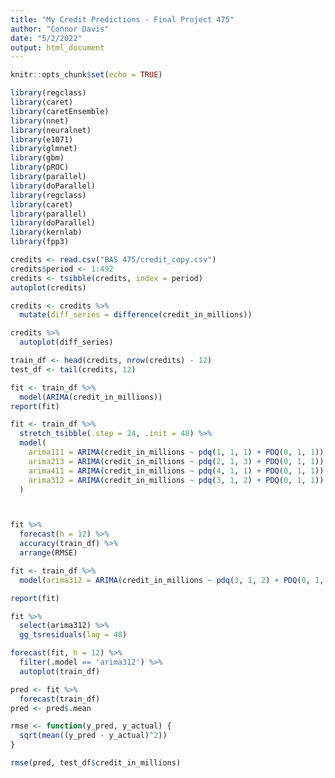 ```yaml
---
title: "My Credit Predictions - Final Project 475"
author: "Connor Davis"
date: "5/2/2022"
output: html_document
---
```


```r
knitr::opts_chunk$set(echo = TRUE)
```

```r
library(regclass)
library(caret)
library(caretEnsemble)
library(nnet)
library(neuralnet)
library(e1071)
library(glmnet)
library(gbm)
library(pROC)
library(parallel)
library(doParallel)
library(regclass)
library(caret)
library(parallel)
library(doParallel)
library(kernlab)
library(fpp3)
```

```r
credits <- read.csv("BAS 475/credit_copy.csv")
credits$period <- 1:492
credits <- tsibble(credits, index = period)
autoplot(credits)
```

```r
credits <- credits %>%
  mutate(diff_series = difference(credit_in_millions))

credits %>%
  autoplot(diff_series)
```

```r
train_df <- head(credits, nrow(credits) - 12)
test_df <- tail(credits, 12)
```

```r
fit <- train_df %>%
  model(ARIMA(credit_in_millions))
report(fit)

fit <- train_df %>% 
  stretch_tsibble(.step = 24, .init = 48) %>%
  model(
    arima111 = ARIMA(credit_in_millions ~ pdq(1, 1, 1) + PDQ(0, 1, 1)),
    arima213 = ARIMA(credit_in_millions ~ pdq(2, 1, 3) + PDQ(0, 1, 1)),
    arima411 = ARIMA(credit_in_millions ~ pdq(4, 1, 1) + PDQ(0, 1, 1)),
    arima312 = ARIMA(credit_in_millions ~ pdq(3, 1, 2) + PDQ(0, 1, 1)), #best rmse
  )



fit %>% 
  forecast(h = 12) %>% 
  accuracy(train_df) %>% 
  arrange(RMSE)
```

```r
fit <- train_df %>% 
  model(arima312 = ARIMA(credit_in_millions ~ pdq(3, 1, 2) + PDQ(0, 1, 1)))

report(fit)
```

```r
fit %>%
  select(arima312) %>%
  gg_tsresiduals(lag = 48)
```

```r
forecast(fit, h = 12) %>%
  filter(.model == 'arima312') %>%
  autoplot(train_df)
```
```r
pred <- fit %>%
  forecast(train_df)
pred <- pred$.mean
```


```r
rmse <- function(y_pred, y_actual) {
  sqrt(mean((y_pred - y_actual)^2))
}
```

```r
rmse(pred, test_df$credit_in_millions)
```

